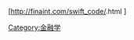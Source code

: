 [http://finaint.com/swift_code/{{{1}}}.html {{{1}}}]{{main other}}

<noinclude>[[Category:金融学]]
</noinclude>